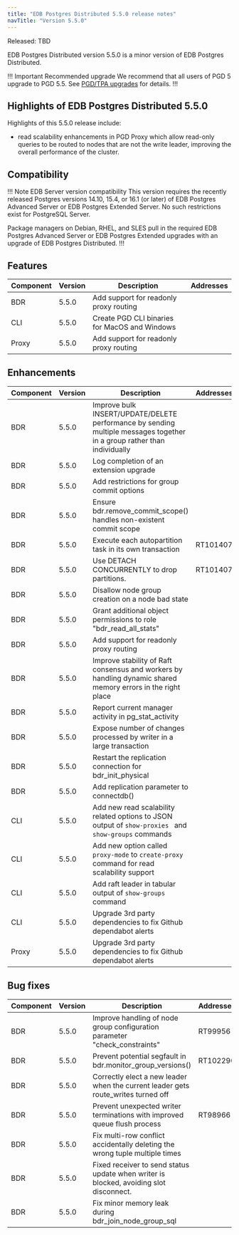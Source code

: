 ```yaml
---
title: "EDB Postgres Distributed 5.5.0 release notes"
navTitle: "Version 5.5.0"
---
```


Released: TBD

EDB Postgres Distributed version 5.5.0 is a minor version of EDB Postgres Distributed.

!!! Important Recommended upgrade
We recommend that all users of PGD 5 upgrade to PGD 5.5. See [PGD/TPA upgrades](../upgrades/tpa_overview) for details.
!!!


## Highlights of EDB Postgres Distributed 5.5.0

Highlights of this 5.5.0 release include:

* read scalability enhancements in PGD Proxy which allow read-only queries to be routed to nodes that are not the write leader, improving the overall performance of the cluster.

## Compatibility

!!! Note EDB Server version compatibility
This version requires the recently released Postgres versions 14.10, 15.4,
or 16.1 (or later) of EDB Postgres Advanced Server or EDB Postgres Extended
Server. No such restrictions exist for PostgreSQL Server.

Package managers on Debian, RHEL, and SLES pull in the required EDB Postgres
Advanced Server or EDB Postgres Extended upgrades with an upgrade of EDB
Postgres Distributed.
!!!

## Features

| Component | Version | Description                                   | Addresses |
|-----------|---------|-----------------------------------------------|-----------|
| BDR       | 5.5.0   | Add support for readonly proxy routing        |           |
| CLI       | 5.5.0   | Create PGD CLI binaries for MacOS and Windows |           |
| Proxy     | 5.5.0   | Add support for readonly proxy routing        |           |


## Enhancements

| Component | Version | Description                                                                                                             | Addresses |
|-----------|---------|-------------------------------------------------------------------------------------------------------------------------|-----------|
| BDR       | 5.5.0   | Improve bulk INSERT/UPDATE/DELETE performance by sending multiple messages together in a group rather than individually |           |
| BDR       | 5.5.0   | Log completion of an extension upgrade                                                                                  |           |
| BDR       | 5.5.0   | Add restrictions for group commit options                                                                               |           |
| BDR       | 5.5.0   | Ensure bdr.remove_commit_scope() handles non-existent commit scope                                                      |           |
| BDR       | 5.5.0   | Execute each autopartition task in its own transaction                                                                  | RT101407  |
| BDR       | 5.5.0   | Use DETACH CONCURRENTLY to drop partitions.                                                                             | RT101407  |
| BDR       | 5.5.0   | Disallow node group creation on a node bad state                                                                        |           |
| BDR       | 5.5.0   | Grant additional object permissions to role "bdr_read_all_stats"                                                        |           |
| BDR       | 5.5.0   | Add support for readonly proxy routing                                                                                  |           |
| BDR       | 5.5.0   | Improve stability of Raft consensus and workers by handling dynamic shared memory errors in the right place             |           |
| BDR       | 5.5.0   | Report current manager activity in pg_stat_activity                                                                     |           |
| BDR       | 5.5.0   | Expose number of changes processed by writer in a large transaction                                                     |           |
| BDR       | 5.5.0   | Restart the replication connection for bdr_init_physical                                                                |           |
| BDR       | 5.5.0   | Add replication parameter to connectdb()                                                                                |           |
| CLI       | 5.5.0   | Add new read scalability related options to JSON output of `show-proxies ` and `show-groups` commands                   |           |
| CLI       | 5.5.0   | Add new option called `proxy-mode` to `create-proxy` command for read scalability support                               |           |
| CLI       | 5.5.0   | Add raft leader in  tabular output of `show-groups` command                                                             |           |
| CLI       | 5.5.0   | Upgrade 3rd party dependencies to fix Github dependabot alerts                                                          |           |
| Proxy     | 5.5.0   | Upgrade 3rd party dependencies to fix Github dependabot alerts                                                          |           |




## Bug fixes

| Component | Version | Description                                                                       | Addresses |
|-----------|---------|-----------------------------------------------------------------------------------|-----------|
| BDR       | 5.5.0   | Improve handling of node group configuration parameter "check_constraints"        | RT99956   |
| BDR       | 5.5.0   | Prevent potential segfault in bdr.monitor_group_versions()                        | RT102290  |
| BDR       | 5.5.0   | Correctly elect a new leader when the current leader gets route_writes turned off |           |
| BDR       | 5.5.0   | Prevent unexpected writer terminations with improved queue flush process          | RT98966   |
| BDR       | 5.5.0   | Fix multi-row conflict accidentally deleting the wrong tuple multiple times                       |   |
| BDR       | 5.5.0   | Fixed receiver to send status update when writer is blocked, avoiding slot disconnect.                      |   |
| BDR       | 5.5.0   | Fix minor    memory leak during bdr_join_node_group_sql|   |

